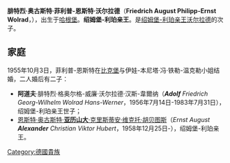 {{unreferenced|time=2015-01-06T15:18:25+00:00}}
{{Infobox noble
| name        = 菲利普-恩斯特
| succession  = 紹姆堡-利珀家族首領
| reign       = 1962年6月15日 － 2003年8月28日
| predecessor = [[沃尔拉德_(绍姆堡-利珀)|沃尔拉德]]
| successor   = [[亚历山大_(绍姆堡-利珀)|亚历山大]]
| father      = [[沃尔拉德_(绍姆堡-利珀)|紹姆堡-利珀的沃尔拉德]]
| mother      = 绍姆堡-利珀的巴希尔迪丝
| birth_date  = {{Birth date|1928|7|26|}}
| birth_place = [[哈根堡|哈根堡]]
| death_date  = {{Death date and age|2003|8|28|1928|7|26}}
| death_place = [[比克堡|比克堡]]
}}

'''腓特烈·奥古斯特·菲利普-恩斯特·沃尔拉德'''（'''Friedrich August Philipp-Ernst Wolrad'''，{{bd|1928年|7月26日|2003年|8月28日}}），出生于[[哈根堡|哈根堡]]。'''绍姆堡-利珀亲王'''。是[[利珀君主列表|绍姆堡-利珀亲王]][[沃尔拉德_(绍姆堡-利珀)|沃尔拉德]]的次子。

== 家庭 ==
1955年10月3日，菲利普-恩斯特在[[比克堡|比克堡]]与伊娃-本尼塔·冯·铁勒-温克勒小姐结婚，二人婚后有二子：
* '''阿道夫'''·腓特烈·格奥尔格-威廉·沃尔拉德·汉斯-韋爾纳（'''''Adolf''' Friedrich Georg-Wilhelm Wolrad Hans-Werner''，1956年7月14日-1983年7月31日），绍姆堡-利珀亲王世子；
* [[亚历山大_(绍姆堡-利珀)|恩斯特·奥古斯特·'''亚历山大'''·克里斯蒂安·维克托·胡贝图斯]]（''Ernst August '''Alexander''' Christian Viktor Hubert''，1958年12月25日-），绍姆堡-利珀亲王。

{{Authority control}}
[[Category:德國貴族|Category:德國貴族]]